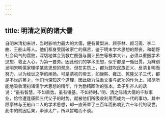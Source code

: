 ```yaml
---
---
---
```

title: 明清之间的诸大儒
---




自明末清初来讲，当时影响力最大的大儒，便有黄梨洲、顾亭林、颜习斋、李二曲、王船山等人。他们都身受国破家亡的痛苦，鉴于明末学术思想的颓丧，和朝野社会风气的腐败，深切地体会到救亡图强与国计民生等根本大计，必须以重振学术思想、敦正人心，为第一要务。因此他们的学术思想，似乎都是一循旧贯，为辨别发明宋明儒家理学某些思想的观念。但在实质上，都为鼓吹民族正义、反清复明而努力，以为经世之学的阐扬。可是清初的帝王，如康熙、雍正、乾隆父子三代，都是不世的英才，他们也深知这个道理，因此极力注重文事与武功的作为上，竭尽所能地吸收清初诸儒学术思想的精华，作为励精图治的张本。孟子引齐人的话说：“虽有智慧，不如乘势。虽有镃基，不如待时。”明、清之际诸大儒的千秋事业，恰恰遭逢康熙三代父子的时势，就被他们所吸收利用而成为一代的事功。其中顾亭林与王船山二人的学术思想，却一直笼罩了三百年而影响到六十年代的现世。此中的前因后果，牵涉太广，所以暂略而不谈。